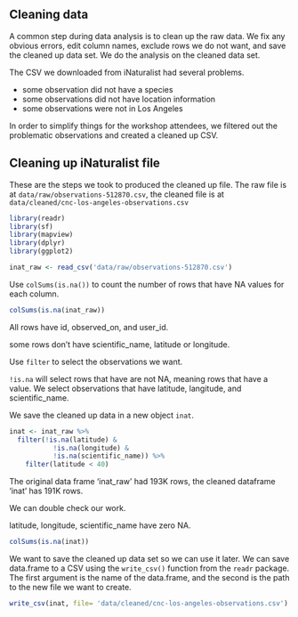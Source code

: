 ## Cleaning data

A common step during data analysis is to clean up the raw data. We fix any obvious errors, edit column names, exclude rows we do not want, and save the cleaned up data set. We do the analysis on the cleaned data set.

The CSV we downloaded from iNaturalist had several problems.

-   some observation did not have a species
-   some observations did not have location information
-   some observations were not in Los Angeles

In order to simplify things for the workshop attendees, we filtered out the problematic observations and created a cleaned up CSV.

## Cleaning up iNaturalist file

These are the steps we took to produced the cleaned up file. The raw file is at `data/raw/observations-512870.csv`, the cleaned file is at `data/cleaned/cnc-los-angeles-observations.csv`

```r
library(readr)
library(sf)
library(mapview)
library(dplyr)
library(ggplot2)
```

```r
inat_raw <- read_csv('data/raw/observations-512870.csv')
```

Use `colSums(is.na())` to count the number of rows that have NA values for each column.

```r
colSums(is.na(inat_raw))
```

All rows have id, observed_on, and user_id.

some rows don't have scientific_name, latitude or longitude.

Use `filter` to select the observations we want.

`!is.na` will select rows that have are not NA, meaning rows that have a value. We select observations that have latitude, langitude, and scientific_name.

We save the cleaned up data in a new object `inat`.

```r
inat <- inat_raw %>% 
  filter(!is.na(latitude) &
           !is.na(longitude) &
           !is.na(scientific_name)) %>%
    filter(latitude < 40)  


```

The original data frame 'inat_raw' had 193K rows, the cleaned dataframe 'inat' has 191K rows.

We can double check our work.

latitude, longitude, scientific_name have zero NA.

```r
colSums(is.na(inat))
```

We want to save the cleaned up data set so we can use it later. We can save data.frame to a CSV using the `write_csv()` function from the `readr` package. The first argument is the name of the data.frame, and the second is the path to the new file we want to create.

```r
write_csv(inat, file= 'data/cleaned/cnc-los-angeles-observations.csv')
```
